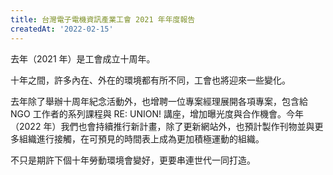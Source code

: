 ```yaml
---
title: 台灣電子電機資訊產業工會 2021 年年度報告
createdAt: '2022-02-15'
---
```


去年（2021 年）是工會成立十周年。

十年之間，許多內在、外在的環境都有所不同，工會也將迎來一些變化。

去年除了舉辦十周年紀念活動外，也增聘一位專案經理展開各項專案，包含給 NGO 工作者的系列課程與 RE: UNION! 講座，增加曝光度與合作機會。今年（2022 年）我們也會持續推行新計畫，除了更新網站外，也預計製作刊物並與更多組織進行接觸，在可預見的時間表上成為更加積極運動的組織。

不只是期許下個十年勞動環境會變好，更要串連世代一同打造。

<object type="application/pdf" data="/pdf/annual-report/2021.pdf" width="100%" height="1200px"></object>
